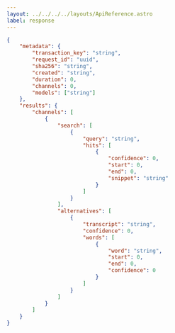 ---
layout: ../../../../layouts/ApiReference.astro
label: response
---

```json
{
	"metadata": {
		"transaction_key": "string",
		"request_id": "uuid",
		"sha256": "string",
		"created": "string",
		"duration": 0,
		"channels": 0,
		"models": ["string"]
	},
	"results": {
		"channels": [
			{
				"search": [
					{
						"query": "string",
						"hits": [
							{
								"confidence": 0,
								"start": 0,
								"end": 0,
								"snippet": "string"
							}
						]
					}
				],
				"alternatives": [
					{
						"transcript": "string",
						"confidence": 0,
						"words": [
							{
								"word": "string",
								"start": 0,
								"end": 0,
								"confidence": 0
							}
						]
					}
				]
			}
		]
	}
}
```
